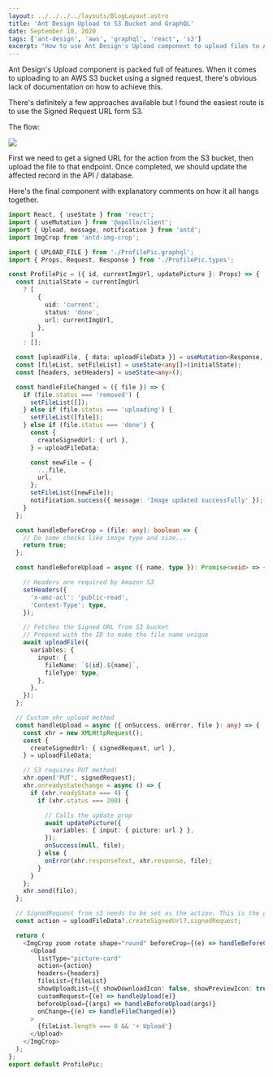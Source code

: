 ```yaml
---
layout: ../../../../layouts/BlogLayout.astro
title: 'Ant Design Upload to S3 Bucket and GraphQL'
date: September 10, 2020
tags: ['ant-design', 'aws', 'graphql', 'react', 's3']
excerpt: "How to use Ant Design's Upload component to upload files to AWS S3 with GraphQL and signed URLs."
---
```


Ant Design's Upload component is packed full of features. When it comes to uploading to an AWS
S3 bucket using a signed request, there's obvious lack of documentation on how to achieve this.

There's definitely a few approaches available but I found the easiest route is to use the
Signed Request URL form S3.

The flow:

![](https://dejanvasic.wordpress.com/wp-content/uploads/2020/09/image.png?w=422)

First we need to get a signed URL for the action from the S3 bucket, then upload the file to that
endpoint. Once completed, we should update the affected record in the API / database.

Here's the final component with explanatory comments on how it all hangs together.

```typescript
import React, { useState } from 'react';
import { useMutation } from '@apollo/client';
import { Upload, message, notification } from 'antd';
import ImgCrop from 'antd-img-crop';

import { UPLOAD_FILE } from './ProfilePic.graphql';
import { Props, Request, Response } from './ProfilePic.types';

const ProfilePic = ({ id, currentImgUrl, updatePicture }: Props) => {
  const initialState = currentImgUrl
    ? [
        {
          uid: 'current',
          status: 'done',
          url: currentImgUrl,
        },
      ]
    : [];

  const [uploadFile, { data: uploadFileData }] = useMutation<Response, Request>(UPLOAD_FILE);
  const [fileList, setFileList] = useState<any[]>(initialState);
  const [headers, setHeaders] = useState<any>();

  const handleFileChanged = ({ file }) => {
    if (file.status === 'removed') {
      setFileList([]);
    } else if (file.status === 'uploading') {
      setFileList([file]);
    } else if (file.status === 'done') {
      const {
        createSignedUrl: { url },
      } = uploadFileData;

      const newFile = {
        ...file,
        url,
      };
      setFileList([newFile]);
      notification.success({ message: 'Image updated successfully' });
    }
  };

  const handleBeforeCrop = (file: any): boolean => {
    // Do some checks like image type and size...
    return true;
  };

  const handleBeforeUpload = async ({ name, type }): Promise<void> => {

    // Headers are required by Amazon S3
    setHeaders({
      'x-amz-acl': 'public-read',
      'Content-Type': type,
    });

    // Fetches the Signed URL from S3 bucket
    // Prepend with the ID to make the file name unique
    await uploadFile({
      variables: {
        input: {
          fileName: `${id}.${name}`,
          fileType: type,
        },
      },
    });
  };

  // Custom xhr upload method
  const handleUpload = async ({ onSuccess, onError, file }: any) => {
    const xhr = new XMLHttpRequest();
    const {
      createSignedUrl: { signedRequest, url },
    } = uploadFileData;

    // S3 requires PUT method!
    xhr.open('PUT', signedRequest);
    xhr.onreadystatechange = async () => {
      if (xhr.readyState === 4) {
        if (xhr.status === 200) {

          // Calls the update prop
          await updatePicture({
            variables: { input: { picture: url } },
          });
          onSuccess(null, file);
        } else {
          onError(xhr.responseText, xhr.response, file);
        }
      }
    };
    xhr.send(file);
  };

  // SignedRequest from s3 needs to be set as the action. This is the glue.
  const action = uploadFileData?.createSignedUrl?.signedRequest;

  return (
    <ImgCrop zoom rotate shape="round" beforeCrop={(e) => handleBeforeCrop(e)}>
      <Upload
        listType="picture-card"
        action={action}
        headers={headers}
        fileList={fileList}
        showUploadList={{ showDownloadIcon: false, showPreviewIcon: true }}
        customRequest={(e) => handleUpload(e)}
        beforeUpload={(args) => handleBeforeUpload(args)}
        onChange={(e) => handleFileChanged(e)}
      >
        {fileList.length === 0 && '+ Upload'}
      </Upload>
    </ImgCrop>
  );
};
export default ProfilePic;
```
